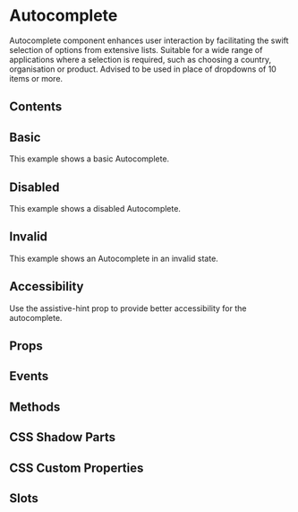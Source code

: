 # Autocomplete

Autocomplete component enhances user interaction by facilitating the swift selection of options from extensive lists.
Suitable for a wide range of applications where a selection is required, such as choosing a country, organisation or product.
Advised to be used in place of dropdowns of 10 items or more.

## Contents

## Basic

This example shows a basic Autocomplete.


<Basic />

## Disabled

This example shows a disabled Autocomplete.


<Disabled />

## Invalid

This example shows an Autocomplete in an invalid state.


<Invalid />

## Accessibility

Use the assistive-hint prop to provide better accessibility for the autocomplete.

## Props


<Props />

## Events


<Events />

## Methods


<Methods />

## CSS Shadow Parts


<Parts />

## CSS Custom Properties


<CustomProps />

## Slots


<Slots />

